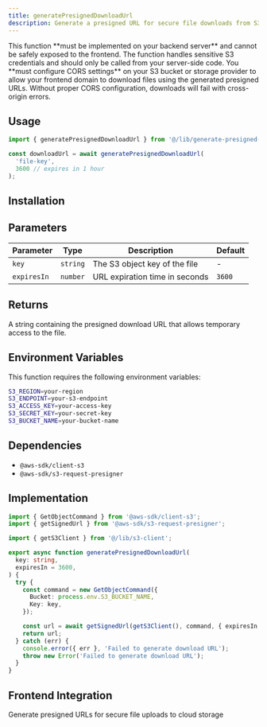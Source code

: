```yaml
---
title: generatePresignedDownloadUrl
description: Generate a presigned URL for secure file downloads from S3-compatible storage
---
```


<Callout title="Backend Implementation Required" type="error">
  This function **must be implemented on your backend server** and cannot be safely exposed to the frontend. The function handles sensitive S3 credentials and should only be called from your server-side code.
</Callout>

<Callout title="CORS Configuration Required" type="error">
  You **must configure CORS settings** on your S3 bucket or storage provider to allow your frontend domain to download files using the generated presigned URLs. Without proper CORS configuration, downloads will fail with cross-origin errors.
</Callout>

## Usage

```typescript
import { generatePresignedDownloadUrl } from '@/lib/generate-presigned-download-url';

const downloadUrl = await generatePresignedDownloadUrl(
  'file-key',
  3600 // expires in 1 hour
);
```

## Installation

<InstallTabs component="generate-presigned-download-url" />

## Parameters

| Parameter   | Type     | Description                           | Default |
|-------------|----------|---------------------------------------|---------|
| `key`       | `string` | The S3 object key of the file         | -       |
| `expiresIn` | `number` | URL expiration time in seconds        | `3600`  |

## Returns

A string containing the presigned download URL that allows temporary access to the file.

## Environment Variables

This function requires the following environment variables:

```bash
S3_REGION=your-region
S3_ENDPOINT=your-s3-endpoint
S3_ACCESS_KEY=your-access-key
S3_SECRET_KEY=your-secret-key
S3_BUCKET_NAME=your-bucket-name
```

## Dependencies

- `@aws-sdk/client-s3`
- `@aws-sdk/s3-request-presigner`

## Implementation

```typescript
import { GetObjectCommand } from '@aws-sdk/client-s3';
import { getSignedUrl } from '@aws-sdk/s3-request-presigner';

import { getS3Client } from '@/lib/s3-client';

export async function generatePresignedDownloadUrl(
  key: string,
  expiresIn = 3600,
) {
  try {
    const command = new GetObjectCommand({
      Bucket: process.env.S3_BUCKET_NAME,
      Key: key,
    });

    const url = await getSignedUrl(getS3Client(), command, { expiresIn });
    return url;
  } catch (err) {
    console.error({ err }, 'Failed to generate download URL');
    throw new Error('Failed to generate download URL');
  }
}
```

## Frontend Integration

<Card title="downloadFile" href="/docs/storage/download-file">
  Generate presigned URLs for secure file uploads to cloud storage
</Card>
